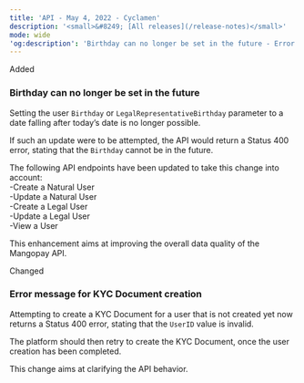```yaml
---
title: 'API - May 4, 2022 - Cyclamen'  
description: '<small>&#8249; [All releases](/release-notes)</small>'  
mode: wide  
'og:description': 'Birthday can no longer be set in the future - Error message for KYC Document creation'  
---
```

  
  <div class="pill pill-green">Added</div> 
  
### Birthday can no longer be set in the future  

Setting the user `Birthday` or `LegalRepresentativeBirthday` parameter to a date falling after today’s date is no longer possible.  

If such an update were to be attempted, the API would return a Status 400 error, stating that the `Birthday` cannot be in the future.  

The following API endpoints have been updated to take this change into account:  
-Create a Natural User  
-Update a Natural User  
-Create a Legal User  
-Update a Legal User  
-View a User  

This enhancement aims at improving the overall data quality of the Mangopay API.  
  <div class="pill pill-blue">Changed</div> 
  
### Error message for KYC Document creation  

Attempting to create a KYC Document for a user that is not created yet now returns a Status 400 error, stating that the `UserID` value is invalid.  

The platform should then retry to create the KYC Document, once the user creation has been completed.  

This change aims at clarifying the API behavior.